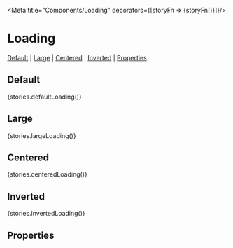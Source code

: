 
<Meta title="Components/Loading" decorators={[storyFn => <Box p="r">{storyFn()}</Box>]}/>

# Loading

[Default](#default) | [Large](#large) | [Centered](#size) | [Inverted](#inverted) | [Properties](#properties)

## Default

<Preview>
  <Story name="defaultLoading">{stories.defaultLoading()}</Story>
</Preview>

## Large

<Preview>
  <Story name="largeLoading">{stories.largeLoading()}</Story>
</Preview>

## Centered

<Preview>
  <Story name="centeredLoading">{stories.centeredLoading()}</Story>
</Preview>

## Inverted

<Preview>
  <Story name="invertedLoading">
{stories.invertedLoading()}
  </Story>
</Preview>

## Properties

<Props of={Loading} />
